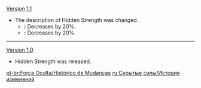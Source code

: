 {{Change History/Header}}
[[Version 1.1]]
*The description of Hidden Strength was changed.
** '''{{Color|Old description}}:''' Decreases {{Highlight|all party members' sprinting Stamina consumption}} by 20%.
** '''{{Color|New description}}:''' Decreases {{Highlight|sprinting Stamina consumption of your characters in the party}} by 20%.<br>{{Highlight|Not stackable with Passive Talents that provide the exact same effects.}}
----
[[Version 1.0]]
*Hidden Strength was released.
<noinclude>


[[pt-br:Força Oculta/Histórico de Mudanças]]
[[ru:Скрытые силы/История изменений]]
</noinclude>